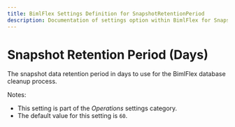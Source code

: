 ---
title: BimlFlex Settings Definition for SnapshotRetentionPeriod
description: Documentation of settings option within BimlFlex for SnapshotRetentionPeriod
---
<head>
  <meta name="varigenceProduct" content="BimlFlex"></meta>
  <meta name="varigenceArticleType" content="Reference"></meta>
</head>


# Snapshot Retention Period (Days)

The snapshot data retention period in days to use for the BimlFlex database cleanup process.

Notes:

* This setting is part of the *Operations* settings category.
* The default value for this setting is `60`.
